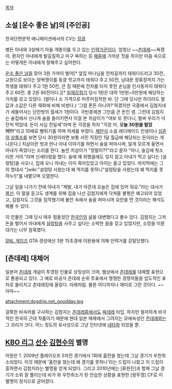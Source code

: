 [[목차]]
== 소설 [운수 좋은 날]의 [주인공] ==
한국단편문학 애니메이션에서의 CV는 [[장광]]

병든 아내와 3살배기 아들 개똥이를 두고 있는 [[인력거꾼]]이다. 엄청난 ~~[[츤데레]]~~욕쟁이. 환자인 아내에게 발길질하고 마구 욕하는 등 [[패륜]]에 가까운 짓을 하지만 마음 속으로는 어떻게든 아내에게 잘해주고 싶어한다.

[[운수 좋은 날]]을 맞아 3원 가까이 벌어[* 앞집 마나님을 전차길까지 태워다드리고 30전, 교원으로 보이는 양복쟁이를 동광 학교까지 태워다 주고 50전, 남대문 정류장까지 가는 학생을 태워다 주고 1원 50전, 큰 짐 때문에 전차를 타지 못한 손님을 인사동까지 태워다 주고 60전. 총 2원 90전이다.][* [[일제강점기]] 당시 1원은 대략 1만원~5만원에 해당하는 가치를 갖고 있었다. (쌀이나 소 가격으로 미루어짐작한 바. 단 그때 당시만 하더라도 쌀값과 소값은 다른 재화에 비해 비쌌다.) '그럼 푼돈 아니야?'하겠지만 극중에서 김첨지네가 세들어사는 단칸방의 월세가 1원이다. 극빈층에겐 그만큼 큰 돈인 셈. 그런데 김첨지는 술집에서 신나게 술을 들이키면서 이걸 본 치삼이가 "여보 또 붓다니, 벌써 우리가 넉 잔씩 먹었네. 돈이 사십 전일세"라며 돈 걱정을 하자 "걱정 마, '''오늘 30원을 벌었어!!!'''"라고 10배로 뻥튀기를 하며 허세를 부렸다. [[채만식]] 소설 레디메이드 인생이나 [[심훈]]의 [[상록수(소설)|상록수]]를 보면 당시 30원이라면 보통 서민 직장인 1달 월급에 해당되는 돈이라는 게 나온다.] 치삼이란 벗과 만나 아내 이야기를 하면서 술을 퍼마시며, 알게 모르게 울면서 아내가 죽었다는 소리를 한다. 놀란 치삼이가 "정말이??"라고 묻자 "아니, 술김에 헛소리한 거야."라며 신세타령을 했다. 술에 꽤 취했음에도 잊지 않고 아내가 먹고 싶다는 [설렁탕]을 사오나, 집에 오니 아내는 이미 죽어있었고 아이는 울고 있었다. 마지막에는 그의 명대사 "[wiki:"설렁탕 사왔는데 왜 먹지를 못하니"설렁탕을 사왔는데 왜 먹지를 못하누!]"를 내뱉으며 오열한다.

그날 일을 나가기 전에 아내가 "제발, 내가 아픈데 오늘은 집에 있어 줘요."라는 대사가 [[복선]]. 이 말을 듣고도 생계를 위해 집을 나선 김첨지에게 닥쳐올 불행은 예고되어 있었고, 김첨지도 그것을 짐작했기에 불안 속에서 술을 퍼마시며 요란을 떤 것이라는 해석도 해볼 수 있다.

이 인물은 그때 당시 매우 힘들었던 [[한국인]]의 삶을 대변했다고 볼수 있다. 김첨지는 그저 돈을 벌어서 아내에게 [[설렁탕]]을 사주고 싶다는 소박한 꿈을 갖고 있었지만, 소망을 이룬 대가는 너무 참혹했다.

[[SNL 게임즈]] GTA 경성에선 3분 15초경에 이완용에 의해 인력거를 강탈당했다.

== [츤데레] 대체어 ==
일본어 [[츤데레]] 개념이 투영된 인물로 상징성이 크며, 웹상에서 [[츤데레]]를 대체할 표현으로 통용되고 있다. 그 예로 비공식 츤데레 순위 투표에서 쟁쟁한 경쟁자들을 압도적인 표차로 물리치고 츤데레킹에 올랐다. 아래처럼. 물론 어디까지나 재미로 그런 것이다. ~~아마~~

attachment:dogdrip.net_goodday.jpg

걸쭉한 비속어를 구사하는 김첨지는 [[츤데레]]중에서도 [[욕데레]] 타입. 하지만 철저하게 비극적인 한국의 근대 작품이기 때문에 현대 일본 매체에서 그려지는 모에속성인 [[츤데레]]와는 그 괴리가 크다. 어느 정도의 유사성으로 그냥 인터넷에 [[네타]]화 되었을 뿐.

== [[KBO 리그]] [[선수]] [[김현수]]의 별명 ==
어원은 1. 2009년 플레이오프 5차전 경기에서 1회에 홈런을 쳤는데 그날 경기가 우천취소되었다. 이것 때문에 '홈런을 쳤는데 왜 경기를 못하니'라는 드립이 나왔고 이 드립이 흥하면서 김첨지라는 별명을 얻게 되었다. 그리고 2010년에는 [류현진]과 함께 그날 경기가 소위 잘 풀리는데 비가 와 우천취소가 된 안습한 상황을 표현한 [왕뚜껑] CF로 이 별명이 정식으로 굳어졌다.
